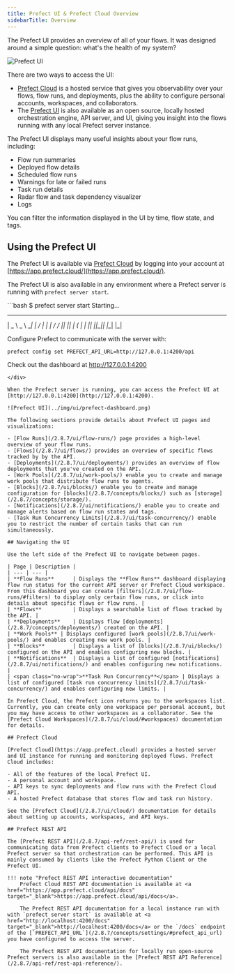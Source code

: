 ```yaml
---
title: Prefect UI & Prefect Cloud Overview
sidebarTitle: Overview
---
```



The Prefect UI provides an overview of all of your flows. It was designed around a simple question: what's the health of my system?

![Prefect UI](../img/ui/prefect-dashboard.png)

There are two ways to access the UI:

- [Prefect Cloud](/2.8.7/ui/cloud/) is a hosted service that gives you observability over your flows, flow runs, and deployments, plus the ability to configure personal accounts, workspaces, and collaborators.
- The [Prefect UI](#using-the-prefect-ui) is also available as an open source, locally hosted orchestration engine, API server, and UI, giving you insight into the flows running with any local Prefect server instance.

The Prefect UI displays many useful insights about your flow runs, including:

- Flow run summaries
- Deployed flow details
- Scheduled flow runs
- Warnings for late or failed runs
- Task run details 
- Radar flow and task dependency visualizer 
- Logs

You can filter the information displayed in the UI by time, flow state, and tags.

## Using the Prefect UI

The Prefect UI is available via [Prefect Cloud](/2.8.7/ui/cloud/) by logging into your account at [https://app.prefect.cloud/](https://app.prefect.cloud/).

The Prefect UI is also available in any environment where a Prefect server is running with `prefect server start`.

<div class="terminal">
```bash
$ prefect server start
Starting...

 ___ ___ ___ ___ ___ ___ _____ 
| _ \ _ \ __| __| __/ __|_   _|
|  _/   / _|| _|| _| (__  | |
|_| |_|_\___|_| |___\___| |_|

Configure Prefect to communicate with the server with:

    prefect config set PREFECT_API_URL=http://127.0.0.1:4200/api

Check out the dashboard at http://127.0.0.1:4200
```
</div>

When the Prefect server is running, you can access the Prefect UI at [http://127.0.0.1:4200](http://127.0.0.1:4200).

![Prefect UI](../img/ui/prefect-dashboard.png)

The following sections provide details about Prefect UI pages and visualizations:

- [Flow Runs](/2.8.7/ui/flow-runs/) page provides a high-level overview of your flow runs.
- [Flows](/2.8.7/ui/flows/) provides an overview of specific flows tracked by by the API.
- [Deployments](/2.8.7/ui/deployments/) provides an overview of flow deployments that you've created on the API.
- [Work Pools](/2.8.7/ui/work-pools/) enable you to create and manage work pools that distribute flow runs to agents.
- [Blocks](/2.8.7/ui/blocks/) enable you to create and manage configuration for [blocks](/2.8.7/concepts/blocks/) such as [storage](/2.8.7/concepts/storage/).
- [Notifications](/2.8.7/ui/notifications/) enable you to create and manage alerts based on flow run states and tags.
- [Task Run Concurrency Limits](/2.8.7/ui/task-concurrency/) enable you to restrict the number of certain tasks that can run simultaneously.

## Navigating the UI

Use the left side of the Prefect UI to navigate between pages.

| Page | Description |
| --- | --- |
| **Flow Runs**      | Displays the **Flow Runs** dashboard displaying flow run status for the current API server or Prefect Cloud workspace. From this dashboard you can create [filters](/2.8.7/ui/flow-runs/#filters) to display only certain flow runs, or click into details about specific flows or flow runs. |
| **Flows**          | Displays a searchable list of flows tracked by the API. |
| **Deployments**    | Displays flow [deployments](/2.8.7/concepts/deployments/) created on the API. |
| **Work Pools** | Displays configured [work pools](/2.8.7/ui/work-pools/) and enables creating new work pools. |
| **Blocks**         | Displays a list of [blocks](/2.8.7/ui/blocks/) configured on the API and enables configuring new blocks. |
| **Notifications**  | Displays a list of configured [notifications](/2.8.7/ui/notifications/) and enables configuring new notifications. |
| <span class="no-wrap">**Task Run Concurrency**</span> | Displays a list of configured [task run concurrency limits](/2.8.7/ui/task-concurrency/) and enables configuring new limits. |

In Prefect Cloud, the Prefect icon returns you to the workspaces list. Currently, you can create only one workspace per personal account, but you may have access to other workspaces as a collaborator. See the [Prefect Cloud Workspaces](/2.8.7/ui/cloud/#workspaces) documentation for details. 

## Prefect Cloud

[Prefect Cloud](https://app.prefect.cloud) provides a hosted server and UI instance for running and monitoring deployed flows. Prefect Cloud includes:

- All of the features of the local Prefect UI.
- A personal account and workspace.
- API keys to sync deployments and flow runs with the Prefect Cloud API.
- A hosted Prefect database that stores flow and task run history.

See the [Prefect Cloud](/2.8.7/ui/cloud/) documentation for details about setting up accounts, workspaces, and API keys.

## Prefect REST API

The [Prefect REST API](/2.8.7/api-ref/rest-api/) is used for communicating data from Prefect clients to Prefect Cloud or a local Prefect server so that orchestration can be performed. This API is mainly consumed by clients like the Prefect Python Client or the Prefect UI.

!!! note "Prefect REST API interactive documentation"
    Prefect Cloud REST API documentation is available at <a href="https://app.prefect.cloud/api/docs" target="_blank">https://app.prefect.cloud/api/docs</a>.

    The Prefect REST API documentation for a local instance run with with `prefect server start` is available at <a href="http://localhost:4200/docs" target="_blank">http://localhost:4200/docs</a> or the `/docs` endpoint of the [`PREFECT_API_URL`](/2.8.7/concepts/settings/#prefect_api_url) you have configured to access the server.

    The Prefect REST API documentation for locally run open-source Prefect servers is also available in the [Prefect REST API Reference](/2.8.7/api-ref/rest-api-reference/).
